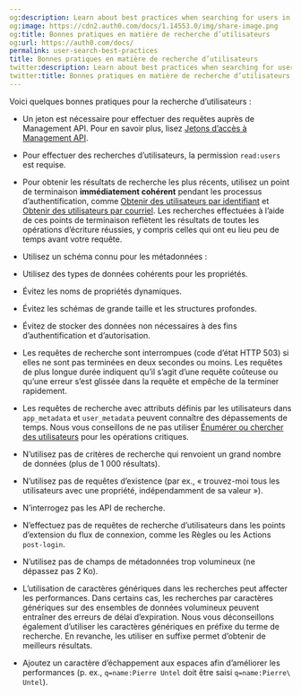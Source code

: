 ```yaml
---
og:description: Learn about best practices when searching for users in Auth0
og:image: https://cdn2.auth0.com/docs/1.14553.0/img/share-image.png
og:title: Bonnes pratiques en matière de recherche d’utilisateurs
og:url: https://auth0.com/docs/
permalink: user-search-best-practices
title: Bonnes pratiques en matière de recherche d’utilisateurs
twitter:description: Learn about best practices when searching for users in Auth0
twitter:title: Bonnes pratiques en matière de recherche d’utilisateurs
---
```


Voici quelques bonnes pratiques pour la recherche d’utilisateurs :

* Un jeton est nécessaire pour effectuer des requêtes auprès de Management API. Pour en savoir plus, lisez [Jetons d’accès à Management API](/security/tokens/access-tokens/management-api-access-tokens).
* Pour effectuer des recherches d’utilisateurs, la permission `read:users` est requise.
* Pour obtenir les résultats de recherche les plus récents, utilisez un point de terminaison **immédiatement cohérent** pendant les processus d’authentification, comme [Obtenir des utilisateurs par identifiant](/users/user-search/retrieve-users-with-get-users-by-id-endpoint) et [Obtenir des utilisateurs par courriel](/users/user-search/retrieve-users-with-get-users-by-email-endpoint). Les recherches effectuées à l’aide de ces points de terminaison reflètent les résultats de toutes les opérations d’écriture réussies, y compris celles qui ont eu lieu peu de temps avant votre requête.
* Utilisez un schéma connu pour les métadonnées :

* Utilisez des types de données cohérents pour les propriétés.
* Évitez les noms de propriétés dynamiques.
* Évitez les schémas de grande taille et les structures profondes.
* Évitez de stocker des données non nécessaires à des fins d’authentification et d’autorisation.
* Les requêtes de recherche sont interrompues (code d’état HTTP 503) si elles ne sont pas terminées en deux secondes ou moins. Les requêtes de plus longue durée indiquent qu’il s’agit d’une requête coûteuse ou qu’une erreur s’est glissée dans la requête et empêche de la terminer rapidement.
* Les requêtes de recherche avec attributs définis par les utilisateurs dans `app_metadata` et `user_metadata` peuvent connaître des dépassements de temps. Nous vous conseillons de ne pas utiliser [Énumérer ou chercher des utilisateurs](https://auth0.com/docs/api/management/v2/users/get-users) pour les opérations critiques.
* N’utilisez pas de critères de recherche qui renvoient un grand nombre de données (plus de 1 000 résultats).
* N’utilisez pas de requêtes d’existence (par ex., « trouvez-moi tous les utilisateurs avec une propriété, indépendamment de sa valeur »).
* N’interrogez pas les API de recherche.
* N’effectuez pas de requêtes de recherche d’utilisateurs dans les points d’extension du flux de connexion, comme les Règles ou les Actions `post-login`.
* N’utilisez pas de champs de métadonnées trop volumineux (ne dépassez pas 2 Ko).
* L’utilisation de caractères génériques dans les recherches peut affecter les performances. Dans certains cas, les recherches par caractères génériques sur des ensembles de données volumineux peuvent entraîner des erreurs de délai d’expiration. Nous vous déconseillons également d’utiliser les caractères génériques en préfixe du terme de recherche. En revanche, les utiliser en suffixe permet d’obtenir de meilleurs résultats.
* Ajoutez un caractère d’échappement aux espaces afin d’améliorer les performances (p. ex., `q=name:Pierre Untel` doit être saisi `q=name:Pierre\ Untel`).